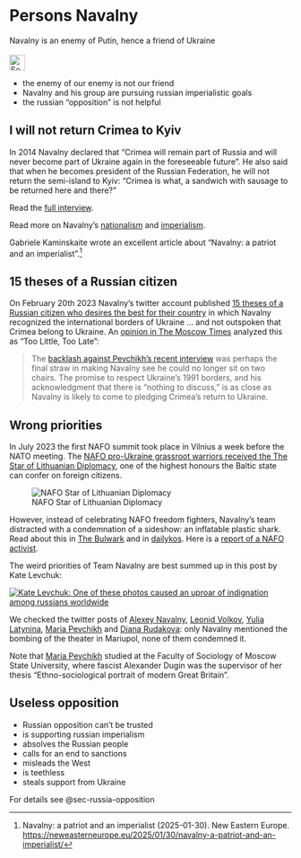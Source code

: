# Persons Navalny {#sec-persons-navalny}

::: {.callout-caution title="Myth"}
Navalny is an enemy of Putin, hence a friend of Ukraine  
[<br>![Search for topic in EUvsDisinfo](../all_common_img/EUvsDisinfo_400x240.jpg){height=2em}](https://euvsdisinfo.eu/disinformation-cases/?text=Alexei%20Navalny&sort=relevance)
:::

::: {.callout-tip title="Truth"}
- the enemy of our enemy is not our friend
- Navalny and his group are pursuing russian imperialistic goals
- the russian "opposition" is not helpful
:::

## I will not return Crimea to Kyiv

In 2014 Navalny declared that "Crimea will remain part of Russia and will never become part of Ukraine again in the foreseeable future". He also said that when he becomes president of the Russian Federation, he will not return the semi-island to Kyiv: "Crimea is what, a sandwich with sausage to be returned here and there?"

Read the [full interview](https://crimea.suspilne.media/en/news/942).

Read more on Navalny's [nationalism](https://newlinesmag.com/spotlight/navalnys-future-russia-did-not-include-everyone/) and [imperialism](https://svidomi.in.ua/en/page/alexei-navalny-why-do-ukrainians-consider-him-an-imperialist).

Gabriele Kaminskaite wrote an excellent article about "Navalny: a patriot and an imperialist".[^persons-navalny-4]


## 15 theses of a Russian citizen

On February 20th 2023 Navalny's twitter account published [15 theses of a Russian citizen who desires the best for their country](https://www.themoscowtimes.com/2023/02/20/navalny-sets-out-15-point-plan-for-russias-postwar-development-a80276) in which Navalny recognized the international borders of Ukraine ... and not outspoken that Crimea belong to Ukraine. An [opinion in The Moscow Times](https://www.themoscowtimes.com/2023/03/07/navalnys-policy-shift-on-crimea-may-be-too-little-too-late-a80396) analyzed this as "Too Little, Too Late": 

> The [backlash against Pevchikh’s recent interview](https://x.com/pevchikh/status/1619101058395144193?s=46&t=QQp_KXYrt1M7F76WitO0-g) was perhaps the final straw in making Navalny see he could no longer sit on two chairs. The promise to respect Ukraine’s 1991 borders, and his acknowledgment that there is “nothing to discuss,” is as close as Navalny is likely to come to pledging Crimea’s return to Ukraine.


## Wrong priorities

In July 2023 the first NAFO summit took place in Vilnius a week before the NATO meeting. The [NAFO pro-Ukraine grassroot warriors received the The Star of Lithuanian Diplomacy](https://www.thetimes.com/article/nafo-not-nato-take-the-fight-to-russias-internet-trolls-3c0b0r3k8), one of the highest honours the Baltic state can confer on foreign citizens. 

![NAFO Star of Lithuanian Diplomacy](NAFO_Star_of_Lithuanian_Diplomacy.jpeg)

However, instead of celebrating NAFO freedom fighters, Navalny's team distracted with a condemnation of a sideshow: an inflatable plastic shark. Read about this in [The Bulwark](https://www.thebulwark.com/p/russian-opposition-ukrainian-activists-clashing) and in [dailykos](https://www.dailykos.com/stories/2023/7/15/2180790/-How-Russian-snowflakes-got-outraged-over-NAFO-s-toy-shark-they-claim-symbolizes-Russophobia). Here is a [report of a NAFO activist](https://jaanus.com/nafo-zakharova/). 

The weird priorities of Team Navalny are best summed up in this post by Kate Levchuk:

[![Kate Levchuk: One of these photos caused an uproar of indignation among russians worldwide](nafo-kate-tweet.jpg)](https://x.com/KateGoesTech/status/1678407068246573061)

We checked the twitter posts of [Alexey Navalny](https://x.com/search?q=(%D1%82%D0%B5%D0%B0%D1%82%D1%80%20OR%20%D0%9C%D0%B0%D1%80%D0%B8%D1%83%D0%BF%D0%BE%D0%BB%D1%8C%20OR%20theater%20OR%20Mariupol)%20(from%3Anavalny)%20until%3A2022-03-20%20since%3A2022-03-16&src=typed_query&f=live), [Leonid Volkov](https://x.com/search?q=(%D1%82%D0%B5%D0%B0%D1%82%D1%80%20OR%20%D0%9C%D0%B0%D1%80%D0%B8%D1%83%D0%BF%D0%BE%D0%BB%D1%8C%20OR%20theater%20OR%20Mariupol)%20(from%3Aleonidvolkov)%20until%3A2022-03-20%20since%3A2022-03-16&src=typed_query&f=live), [Yulia Latynina](https://x.com/search?q=%28%D1%82%D0%B5%D0%B0%D1%82%D1%80+OR+%D0%9C%D0%B0%D1%80%D0%B8%D1%83%D0%BF%D0%BE%D0%BB%D1%8C+OR+theater+OR+Mariupol%29+%28from%3AYLatynina%29+until%3A2022-03-20+since%3A2022-03-16&src=typed_query&f=live), [Maria Pevchikh](https://x.com/search?q=(%D1%82%D0%B5%D0%B0%D1%82%D1%80%20OR%20%D0%9C%D0%B0%D1%80%D0%B8%D1%83%D0%BF%D0%BE%D0%BB%D1%8C%20OR%20theater%20OR%20Mariupol)%20(from%3Apevchikh)%20until%3A2022-03-20%20since%3A2022-03-16&src=typed_query&f=live) and [Diana Rudakova](https://x.com/search?q=(%D1%82%D0%B5%D0%B0%D1%82%D1%80%20OR%20%D0%9C%D0%B0%D1%80%D0%B8%D1%83%D0%BF%D0%BE%D0%BB%D1%8C%20OR%20theater%20OR%20Mariupol)%20(from%3Adianka_tmbv)%20until%3A2022-03-20%20since%3A2022-03-16&src=typed_query&f=live): only Navalny mentioned the bombing of the theater in Mariupol, none of them condemned it.

Note that [Maria Pevchikh](https://en.wikipedia.org/wiki/Maria_Pevchikh) studied at the Faculty of Sociology of Moscow State University, where fascist Alexander Dugin was the supervisor of her thesis "Ethno-sociological portrait of modern Great Britain".


## Useless opposition

- Russian opposition can't be trusted
- is supporting russian imperialism
- absolves the Russian people
- calls for an end to sanctions
- misleads the West
- is teethless
- steals support from Ukraine

For details see @sec-russia-opposition


[^persons-navalny-4]: Navalny: a patriot and an imperialist (2025-01-30). New Eastern Europe. [https://neweasterneurope.eu/2025/01/30/navalny-a-patriot-and-an-imperialist/](https://neweasterneurope.eu/2025/01/30/navalny-a-patriot-and-an-imperialist/)
